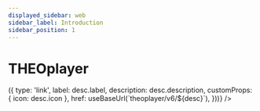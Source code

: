 ```yaml
---
displayed_sidebar: web
sidebar_label: Introduction
sidebar_position: 1
---
```


# THEOplayer


<Intro />
<DocCardList
  items={theoplayerPlatforms.map((desc) => ({
    type: 'link',
    label: desc.label,
    description: desc.description,
    customProps: { icon: desc.icon },
    href: useBaseUrl(`theoplayer/v6/${desc}`),
  }))}
/>
